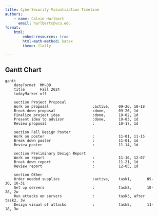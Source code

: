 ```yaml
---
title: CyberSecurity Visualization Timeline
authors:
    - name: Calvin Hurlbert
      email: hurlbertc@vcu.edu
format: 
    html: 
        embed-resources: true
        html-math-method: katex
        theme: flatly

---
```


## Gantt Chart

```mermaid
gantt
    dateFormat  MM-DD
    title       Fall 2024
    todayMarker off

    section Project Proposal
    Work on proposal                    :active,    09-26, 10-18
    Break down proposal                 :done,      09-26, 1d
    Finalize project idea               :done,      10-02, 1d
    Present idea to advisor             :done,      10-03, 1d
    Review proposal                     :           10-17, 1d

    section Fall Design Poster
    Work on poster                      :           11-01, 11-15
    Break down poster                   :           11-01, 1d
    Review poster                       :           11-14, 1d

    section Preliminary Design Report
    Work on report                      :           11-16, 12-07
    Break down report                   :           11-21, 1d
    Review report                       :           12-05, 1d

    section Other
    Order needed supplies               :active,    task1,       09-30, 10-31
    Set up servers                      :           task2,       10-28, 2w
    Run attacks on servers              :           task3, after task2, 3w
    Design visual of attacks            :           task5,       11-18, 3w

```

